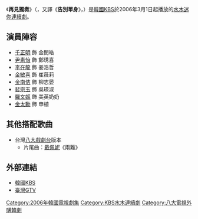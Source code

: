 {{expand|time=2015-07-27T10:54:16+00:00}}
{{unreferenced|time=2015-07-27T10:54:16+00:00}}
{{Infobox Television
| show_name            = 再見獨奏
| original_name        = {{lang|ko|굿바이 솔로}}
| image                = [[File:Goodbye_Solo.jpg|250px]]
| caption              = 
| genre                = 
| format               = 
| creator              = 
| developer            = 
| writer               = [[盧熙京|盧熙京]]
| director             = [[基民洙|基民洙]]、[[黃仁赫|黃仁赫]]
| creative_director    = 
| presenter            = 
| starring             = [[千正明|千正明]]、[[尹素怡|尹素怡]]、[[李在龍|李在龍]]、[[金敏喜|金敏喜]]
| slogan               =  
| judges               = 
| voices               = 
| narrated             = 
| theme_song           = 
| opentheme            =  
| endtheme             = 
| composer             = 
| country              = {{KOR}}
| language             = [[韓語|韓語]]
| num_seasons          = 
| num_episodes         = 16
| list_episodes        = 
| executive_producer   = 
| producer             = 
| supervising_producer = 
| editor               = 
| location             =
| cinematography       = 
| camera               = 
| runtime              = 
| company              = 
| distributor          = 
| channel              = [[韓國放送公社|KBS電視台]]
| picture_format       = 
| audio_format         = 
| first_run            = {{KOR}}
| first_aired          = {{start date|2006|3|1}}
| last_aired           = {{end date|2006|4|20}}
| status               = 
| preceded_by          = 
| followed_by          = 
| related              = 
| website              = http://www.kbs.co.kr/drama/goodbyesolo/
| 台灣名稱   = 告別單身
}}
《'''再見獨奏'''》（{{lang-ko|'''굿바이 솔로'''}}，又譯《'''告別單身'''》，{{lang-en|'''Goodbye Solo'''}}）是[[韓國|韓國]][[韓國放送公社|KBS]]於2006年3月1日起播放的[[KBS水木連續劇|水木迷你連續劇]]。

== 演員陣容 ==
*[[千正明|千正明]] 飾 金閔皓 
*[[尹素怡|尹素怡]] 飾 鄭琇喜
*[[李在龍|李在龍]] 飾 姜浩哲
*[[金敏喜|金敏喜]] 飾 崔薇莉
*[[金南佶|金南佶]] 飾 柳志晏
*[[裴宗玉|裴宗玉]] 飾 吳瑛淑
*[[羅文姬|羅文姬]] 飾 美英奶奶
*[[金太勳|金太勳]] 飾  申植

== 其他搭配歌曲 ==
*台灣[[八大戲劇台|八大戲劇台]]版本
**片尾曲：[[戴佩妮|戴佩妮]]《兩難》

== 外部連結 ==
*[http://www.kbs.co.kr/drama/goodbyesolo/ 韓國KBS] {{Wayback|url=http://www.kbs.co.kr/drama/goodbyesolo/ |date=20100424194551 }}{{ko icon}}
*[https://web.archive.org/web/20090602025945/http://www.gtv.com.tw/Program/B051420090423U/index.html 臺灣GTV]{{zh-tw}}

{{電視節目的變遷
|電視台= {{flagicon|South Korea}} 韓國 [[KBS第2頻道|KBS 2TV]]
|播放檔次=[[KBS水木連續劇|水木劇]]
|節目名稱=再見獨奏<br />（2006.3.1 - 2006.4.20）
|上一節目=[[黃金蘋果|黃金蘋果]]<br />（2005.1.16 - 2006.2.23）
|下一節目=[[偉大的遺產|偉大的遺產]]<br />（2006.5.3 - 2006.6.29）
}}
{{電視節目的變遷
|電視台= {{flagicon|Taiwan}} 台灣 [[八大戲劇台|八大戲劇台]]
|播放檔次= 每週一至五21:00-22:00<br />5/7起改為19:00-20:00
|節目名稱= 告別單身<br />（2009.4.27 - 2009.5.27）
|上一節目= [[復活_(電視劇)|復活]]<br />（2009.2.11 - 2009.4.1）
|下一節目= [[妻子的誘惑|妻子的誘惑]]<br />（2009.6.24 - 2009.10.2）
}}
{{KBS水木連續劇}}
{{DEFAULTSORT:Goodbye Solo}}
[[Category:2006年韓國電視劇集|Category:2006年韓國電視劇集]]
[[Category:KBS水木連續劇|Category:KBS水木連續劇]]
[[Category:八大電視外購韓劇|Category:八大電視外購韓劇]]